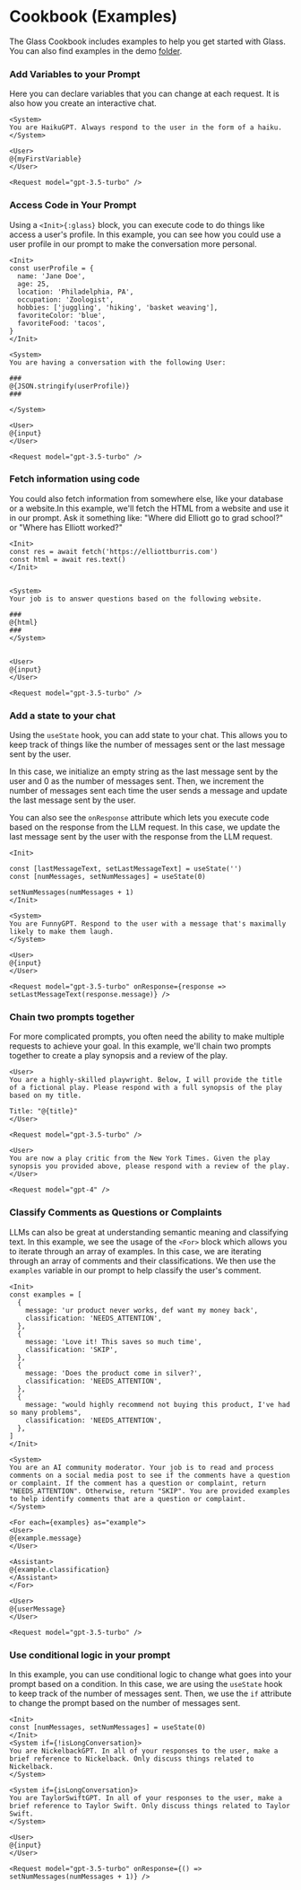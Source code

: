 
# Cookbook (Examples)

The Glass Cookbook includes examples to help you get started with Glass. You can also find examples in the demo [folder](https://github.com/glass-lang/glass/tree/main/apps/demo/examples).

<Steps>

### Add Variables to your Prompt

Here you can declare variables that you can change at each request. It is also how you create an interactive chat.

```glass copy filename="haiku.glass"
<System>
You are HaikuGPT. Always respond to the user in the form of a haiku.
</System>

<User>
@{myFirstVariable}
</User>

<Request model="gpt-3.5-turbo" />
```

### Access Code in Your Prompt

Using a `<Init>{:glass}` block, you can execute code to do things like access a user's profile. In this example, you can see how you could use a user profile in our prompt to make the conversation more personal.

```glass copy filename="executeCode.glass"
<Init>
const userProfile = {
  name: 'Jane Doe',
  age: 25,
  location: 'Philadelphia, PA',
  occupation: 'Zoologist',
  hobbies: ['juggling', 'hiking', 'basket weaving'],
  favoriteColor: 'blue',
  favoriteFood: 'tacos',
}
</Init>

<System>
You are having a conversation with the following User:

###
@{JSON.stringify(userProfile)}
###

</System>

<User>
@{input}
</User>

<Request model="gpt-3.5-turbo" />
```

### Fetch information using code

You could also fetch information from somewhere else, like your database or a website.In this example, we'll fetch the HTML from a website and use it in our prompt. Ask it something like: "Where did Elliott go to grad school?" or "Where has Elliott worked?"

```glass copy filename="websiteChat.glass"
<Init>
const res = await fetch('https://elliottburris.com')
const html = await res.text()
</Init>


<System>
Your job is to answer questions based on the following website.

###
@{html}
###
</System>


<User>
@{input}
</User>

<Request model="gpt-3.5-turbo" />
```

### Add a state to your chat

Using the `useState` hook, you can add state to your chat. This allows you to keep track of things like the number of messages sent or the last message sent by the user.

In this case, we initialize an empty string as the last message sent by the user and 0 as the number of messages sent. Then, we increment the number of messages sent each time the user sends a message and update the last message sent by the user.

You can also see the `onResponse` attribute which lets you execute code based on the response from the LLM request. In this case, we update the last message sent by the user with the response from the LLM request.

```glass copy filename="state.glass"
<Init>

const [lastMessageText, setLastMessageText] = useState('')
const [numMessages, setNumMessages] = useState(0)

setNumMessages(numMessages + 1)
</Init>

<System>
You are FunnyGPT. Respond to the user with a message that's maximally likely to make them laugh.
</System>

<User>
@{input}
</User>

<Request model="gpt-3.5-turbo" onResponse={response => setLastMessageText(response.message)} />
```

### Chain two prompts together

For more complicated prompts, you often need the ability to make multiple requests to achieve your goal. In this example, we'll chain two prompts together to create a play synopsis and a review of the play.

```glass copy filename="promptChaining.glass"
<User>
You are a highly-skilled playwright. Below, I will provide the title of a fictional play. Please respond with a full synopsis of the play based on my title.

Title: "@{title}"
</User>

<Request model="gpt-3.5-turbo" />

<User>
You are now a play critic from the New York Times. Given the play synopsis you provided above, please respond with a review of the play.
</User>

<Request model="gpt-4" />
```

### Classify Comments as Questions or Complaints

LLMs can also be great at understanding semantic meaning and classifying text. In this example, we see the usage of the `<For>` block which allows you to iterate through an array of examples. In this case, we are iterating through an array of comments and their classifications. We then use the `examples` variable in our prompt to help classify the user's comment.

```glass copy filename="classify.glass"
<Init>
const examples = [
  {
    message: 'ur product never works, def want my money back',
    classification: 'NEEDS_ATTENTION',
  },
  {
    message: 'Love it! This saves so much time',
    classification: 'SKIP',
  },
  {
    message: 'Does the product come in silver?',
    classification: 'NEEDS_ATTENTION',
  },
  {
    message: "would highly recommend not buying this product, I've had so many problems",
    classification: 'NEEDS_ATTENTION',
  },
]
</Init>

<System>
You are an AI community moderator. Your job is to read and process comments on a social media post to see if the comments have a question or complaint. If the comment has a question or complaint, return "NEEDS_ATTENTION". Otherwise, return "SKIP". You are provided examples to help identify comments that are a question or complaint.
</System>

<For each={examples} as="example">
<User>
@{example.message}
</User>

<Assistant>
@{example.classification}
</Assistant>
</For>

<User>
@{userMessage}
</User>

<Request model="gpt-3.5-turbo" />
```

### Use conditional logic in your prompt

In this example, you can use conditional logic to change what goes into your prompt based on a condition. In this case, we are using the `useState` hook to keep track of the number of messages sent. Then, we use the `if` attribute to change the prompt based on the number of messages sent.

```glass copy filename="conditionalLogic.glass"
<Init>
const [numMessages, setNumMessages] = useState(0)
</Init>
<System if={!isLongConversation}>
You are NickelbackGPT. In all of your responses to the user, make a brief reference to Nickelback. Only discuss things related to Nickelback.
</System>

<System if={isLongConversation}>
You are TaylorSwiftGPT. In all of your responses to the user, make a brief reference to Taylor Swift. Only discuss things related to Taylor Swift.
</System>

<User>
@{input}
</User>

<Request model="gpt-3.5-turbo" onResponse={() => setNumMessages(numMessages + 1)} />
```

</Steps>

